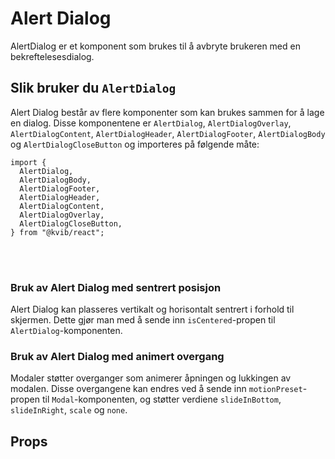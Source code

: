 
<Meta of={AlertDialogStories} />

<DocsContainer>

# Alert Dialog

AlertDialog er et komponent som brukes til å avbryte brukeren med en bekreftelesesdialog.

<Canvas of={AlertDialogStories.Preview} />

<Feedback component="AlertDialog" />


## Slik bruker du `AlertDialog`
Alert Dialog består av flere komponenter som kan brukes sammen for å lage en dialog. Disse komponentene er `AlertDialog`, `AlertDialogOverlay`, `AlertDialogContent`, `AlertDialogHeader`, `AlertDialogFooter`, `AlertDialogBody` og `AlertDialogCloseButton` og importeres på følgende måte:

```tsx
import {
  AlertDialog,
  AlertDialogBody,
  AlertDialogFooter,
  AlertDialogHeader,
  AlertDialogContent,
  AlertDialogOverlay,
  AlertDialogCloseButton,
} from "@kvib/react";
```
<br/><br/>

### Bruk av Alert Dialog med sentrert posisjon
Alert Dialog kan plasseres vertikalt og horisontalt sentrert i forhold til skjermen. Dette gjør man med å sende inn `isCentered`-propen til `AlertDialog`-komponenten.
<Canvas of={AlertDialogStories.AlertDialogCentered} />



### Bruk av Alert Dialog med animert overgang
Modaler støtter overganger som animerer åpningen og lukkingen av modalen. Disse overgangene kan endres ved å sende inn `motionPreset`-propen til `Modal`-komponenten, og støtter verdiene `slideInBottom`, `slideInRight`, `scale` og `none`.
<Canvas of={AlertDialogStories.AlertDialogTransition} />

## Props
<Controls of={AlertDialogStories.Preview}/>

</DocsContainer>
